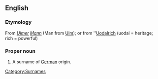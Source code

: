 ==English==
{{wikipedia}}

===Etymology===
From {{etyl|de}} ''[[Ulmer]] [[Mann]]'' (Man from [[Ulm]]); or from {{etyl|goh}} ''[[Uodalrich]] (uodal = heritage; rich = powerful)

===Proper noun===
{{en-proper noun|-|Ullmanns}}

# A surname of [[German]] origin.

[[Category:Surnames]]